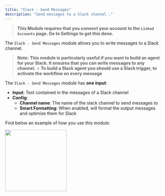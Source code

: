 ```yaml
---
title: "Slack - Send Messages"
description: "Send messages to a Slack channel ."
---
```


> **This Module requires that you connect your account to the `Linked Accounts` page. Go to Settings to get this done.**

The `Slack - Send Messages` module allows you to write messages to a Slack channel.

> **Note: This module is particularly useful if you want to build an agent for your Slack. It ensures that you can write messages to any channel.** > **To build a Slack agent you should use a Slack trigger, to activate the workflow on every message**

The `Slack - Send Messages` module has **one input**:

- **Input**: Text contained in the messages of a Slack channel
- **Config**:
  - **Channel name**: The name of the slack channel to send messages to
  - **Smart Formatting**: When enabled, will format the output messages and optimize them for Slack

Find below an example of how you use this module:

<img height="200" src="/images/SlackWriter.png" />
